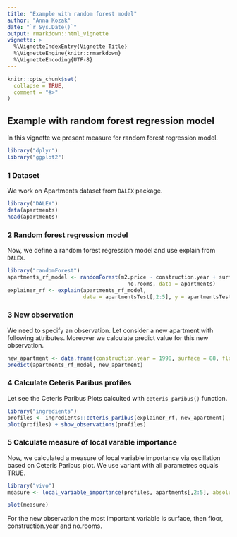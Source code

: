 ```yaml
---
title: "Example with random forest model"
author: "Anna Kozak"
date: "`r Sys.Date()`"
output: rmarkdown::html_vignette
vignette: >
  %\VignetteIndexEntry{Vignette Title}
  %\VignetteEngine{knitr::rmarkdown}
  %\VignetteEncoding{UTF-8}
---
```


```r
knitr::opts_chunk$set(
  collapse = TRUE,
  comment = "#>"
)
```

## Example with random forest regression model

In this vignette we present measure for random forest regression model.


```r
library("dplyr")
library("ggplot2")
```
### 1 Dataset

We work on Apartments dataset from `DALEX` package.

```r
library("DALEX")
data(apartments)
head(apartments)
```

### 2 Random forest regression model

Now, we define a random forest regression model and use explain from `DALEX`.

```r
library("randomForest")
apartments_rf_model <- randomForest(m2.price ~ construction.year + surface + floor +
                                      no.rooms, data = apartments)
explainer_rf <- explain(apartments_rf_model,
                        data = apartmentsTest[,2:5], y = apartmentsTest$m2.price)
```


### 3 New observation

We need to specify an observation. Let consider a new apartment with following attributes. Moreover we calculate predict value for this new observation.

```r
new_apartment <- data.frame(construction.year = 1998, surface = 88, floor = 2L, no.rooms = 3)
predict(apartments_rf_model, new_apartment)
```

### 4 Calculate Ceteris Paribus profiles

Let see the Ceteris Paribus Plots calculted with `ceteris_paribus()` function.

```r
library("ingredients")
profiles <- ingredients::ceteris_paribus(explainer_rf, new_apartment)
plot(profiles) + show_observations(profiles)
```

### 5 Calculate measure of local varable importance

Now, we calculated a measure of local variable importance via oscillation based on Ceteris Paribus plot. We use variant with all parametres equals TRUE.

```r
library("vivo")
measure <- local_variable_importance(profiles, apartments[,2:5], absolute_deviation = TRUE, point = TRUE, density = TRUE)
```

```r
plot(measure)
```

For the new observation the most important variable is surface, then floor, construction.year and no.rooms.
